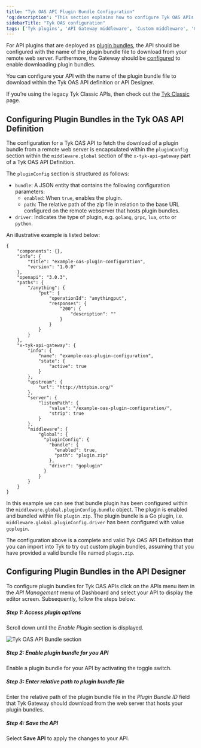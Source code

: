 ```yaml
---
title: "Tyk OAS API Plugin Bundle Configuration"
'og:description': "This section explains how to configure Tyk OAS APIs to use plugin bundles"
sidebarTitle: "Tyk OAS configuration"
tags: ['Tyk plugins', 'API Gateway middleware', 'Custom middleware', 'Custom API request', 'Tyk OAS API']
---
```


For API plugins that are deployed as [plugin bundles](/5.6/plugins/how-to-serve-plugins/plugin-bundles), the API should be configured with the name of the plugin bundle file to download from your remote web server. Furthermore, the Gateway should be [configured](/5.6/plugins/how-to-serve-plugins/plugin-bundles#gateway-configuration) to enable downloading plugin bundles.

You can configure your API with the name of the plugin bundle file to download within the Tyk OAS API definition or API Designer.

If you’re using the legacy Tyk Classic APIs, then check out the [Tyk Classic](/5.6/product-stack/tyk-gateway/advanced-configurations/plugins/bundles/classic) page.

## Configuring Plugin Bundles in the Tyk OAS API Definition

The configuration for a Tyk OAS API to fetch the download of a plugin bundle from a remote web server is encapsulated within the `pluginConfig` section within the `middleware.global` section of the `x-tyk-api-gateway` part of a Tyk OAS API Definition.

The `pluginConfig` section is structured as follows:

- `bundle`: A JSON entity that contains the following configuration parameters:
  - `enabled`: When `true`, enables the plugin.
  - `path`: The relative path of the zip file in relation to the base URL configured on the remote webserver that hosts plugin bundles.
- `driver`: Indicates the type of plugin, e.g. `golang`, `grpc`, `lua`, `otto` or `python`.

An illustrative example is listed below:

```json{hl_lines=["37-45"], linenos=true, linenostart=1}
{
    "components": {},
    "info": {
        "title": "example-oas-plugin-configuration",
        "version": "1.0.0"
    },
    "openapi": "3.0.3",
    "paths": {
        "/anything": {
            "put": {
                "operationId": "anythingput",
                "responses": {
                    "200": {
                        "description": ""
                    }
                }
            }
        }
    },
    "x-tyk-api-gateway": {
        "info": {
            "name": "example-oas-plugin-configuration",
            "state": {
                "active": true
            }
        },
        "upstream": {
            "url": "http://httpbin.org/"
        },
        "server": {
            "listenPath": {
                "value": "/example-oas-plugin-configuration/",
                "strip": true
            }
        },
        "middleware": {
            "global": {
              "pluginConfig": {
                "bundle": {
                  "enabled": true,
                  "path": "plugin.zip"
                },
                "driver": "goplugin"
              }
            } 
        }
    }
}
```

In this example we can see that bundle plugin has been configured within the `middleware.global.pluginConfig.bundle` object. The plugin is enabled and bundled within file `plugin.zip`. The plugin bundle is a Go plugin, i.e. `middleware.global.pluginConfig.driver` has been configured with value `goplugin`.

The configuration above is a complete and valid Tyk OAS API Definition that you can import into Tyk to try out custom plugin bundles, assuming that you have provided a valid bundle file named `plugin.zip`.

## Configuring Plugin Bundles in the API Designer

To configure plugin bundles for Tyk OAS APIs click on the APIs menu item in the *API Management* menu of Dashboard and select your API to display the editor screen. Subsequently, follow the steps below:

##### Step 1: Access plugin options

Scroll down until the *Enable Plugin* section is displayed.

<img src="/img/plugins/plugins_oas_api_bundles_config.png" alt="Tyk OAS API Bundle section" />

##### Step 2: Enable plugin bundle for you API

Enable a plugin bundle for your API by activating the toggle switch. 

##### Step 3: Enter relative path to plugin bundle file

Enter the relative path of the plugin bundle file in the *Plugin Bundle ID* field that Tyk Gateway should download from the web server that hosts your plugin bundles.

##### Step 4: Save the API

Select **Save API** to apply the changes to your API.
